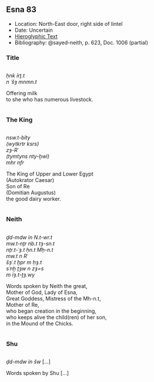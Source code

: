 ## Esna 83 {-}  
  
- Location: North-East door, right side of lintel   
- Date: Uncertain  
- [Hieroglyphic Text](https://www.ifao.egnet.net/uploads/publications/enligne/Temples-Esna002.pdf#page=246){target="_blank"}  
- Bibliography: @sayed-neith, p. 623, Doc. 1006 (partial)  
  
<style>  
  .col2 {  
    columns: 2 300px;         /* number of columns and width in pixels*/  
    -webkit-columns: 2 300px; /* chrome, safari */  
    -moz-columns: 2 300px;    /* firefox */  
    -webkit-column-break-inside: avoid;  
    -page-break-inside: avoid;  
    -break-inside: avoid;  
  }  
  
</style>  
  
### Title {-}  
<div class="col2">  
  
*ḥnk ỉrṯ.t*   
    *n ʿšȝ mnmn.t  *  
  
Offering milk   
  to she who has numerous livestock.  
  
</div>  
  
### The King {-}  
  
<div class="col2">  
  
*nsw.t-bỉty  *  
*(wytkrtr ksrs) *  
*zȝ-Rʿ  *  
*(tymtyns nty-ḫwỉ) *  
*mhr nfr  *  
  
The King of Upper and Lower Egypt  
(Autokrator Caesar)  
Son of Re  
(Domitian Augustus)  
the good dairy worker.  
  
</div>  
  
### Neith {-}  
  
<div class="col2">  
  
*ḏd-mdw ỉn N.t-wr.t  *  
*mw.t-nṯr nb.t tȝ-sn.t  *  
*nṯr.t-ʿȝ.t ḥn.t Mḥ-n.t  *  
*mw.t n Rʿ  *  
*šȝʿ.t ḫpr m ḥȝ.t  *  
*sʿnḫ ṯȝw n zȝ=s  *  
  *m ỉȝ.t-ṯȝ.wy  *  
   
Words spoken by Neith the great,  
Mother of God, Lady of Esna,  
Great Goddess, Mistress of the Mh-n.t,  
Mother of Re,  
who began creation in the beginning,  
who keeps alive the child(ren) of her son,  
  in the Mound of the Chicks.  
    
</div>  
  
### Shu {-}  
<div class="col2">  
  
*ḏd-mdw ỉn šw  * [...]  
   
Words spoken by Shu [...]  
  
</div>  
